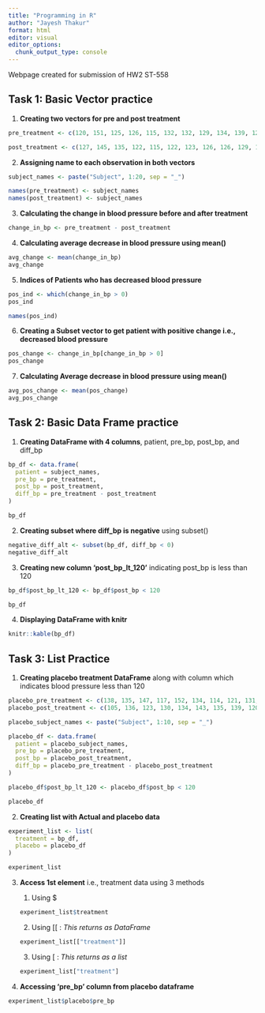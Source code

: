 ```yaml
---
title: "Programming in R"
author: "Jayesh Thakur"
format: html
editor: visual
editor_options: 
  chunk_output_type: console
---
```


Webpage created for submission of HW2 ST-558

## Task 1: Basic Vector practice

1.  **Creating two vectors for pre and post treatment**

```r
pre_treatment <- c(120, 151, 125, 126, 115, 132, 132, 129, 134, 139, 127, 122, 127, 135, 133, 128, 147, 138, 140, 132)

post_treatment <- c(127, 145, 135, 122, 115, 122, 123, 126, 126, 129, 132, 146, 120, 114, 121, 120, 128, 120, 133, 115)
```

2.  **Assigning name to each observation in both vectors**

```r
subject_names <- paste("Subject", 1:20, sep = "_")

names(pre_treatment) <- subject_names
names(post_treatment) <- subject_names
```

3.  **Calculating the change in blood pressure before and after treatment**

```r
change_in_bp <- pre_treatment - post_treatment
```

4.  **Calculating average decrease in blood pressure using mean()**

```r
avg_change <- mean(change_in_bp)
avg_change
```

5.  **Indices of Patients who has decreased blood pressure**

```r
pos_ind <- which(change_in_bp > 0)
pos_ind

names(pos_ind)
```

6.  **Creating a Subset vector to get patient with positive change i.e., decreased blood pressure**

```r
pos_change <- change_in_bp[change_in_bp > 0]
pos_change
```

7.  **Calculating Average decrease in blood pressure using mean()**

```r
avg_pos_change <- mean(pos_change)
avg_pos_change
```

## Task 2: Basic Data Frame practice

1.  **Creating DataFrame with 4 columns**, patient, pre_bp, post_bp, and diff_bp

```r
bp_df <- data.frame(
  patient = subject_names,
  pre_bp = pre_treatment,
  post_bp = post_treatment,
  diff_bp = pre_treatment - post_treatment
)

bp_df
```

2.  **Creating subset where diff_bp is negative** using subset()

```r
negative_diff_alt <- subset(bp_df, diff_bp < 0)
negative_diff_alt
```

3.  **Creating new column 'post_bp_lt_120'** indicating post_bp is less than 120

```r
bp_df$post_bp_lt_120 <- bp_df$post_bp < 120

bp_df
```

4.  **Displaying DataFrame with knitr**

```r
knitr::kable(bp_df)
```

## Task 3: List Practice

1.  **Creating placebo treatment DataFrame** along with column which indicates blood pressure less than 120

```r
placebo_pre_treatment <- c(138, 135, 147, 117, 152, 134, 114, 121, 131, 130)
placebo_post_treatment <- c(105, 136, 123, 130, 134, 143, 135, 139, 120, 124)

placebo_subject_names <- paste("Subject", 1:10, sep = "_")

placebo_df <- data.frame(
  patient = placebo_subject_names,
  pre_bp = placebo_pre_treatment,
  post_bp = placebo_post_treatment,
  diff_bp = placebo_pre_treatment - placebo_post_treatment
)

placebo_df$post_bp_lt_120 <- placebo_df$post_bp < 120

placebo_df
```

2.  **Creating list with Actual and placebo data**

```r
experiment_list <- list(
  treatment = bp_df,
  placebo = placebo_df
)

experiment_list
```

3.  **Access 1st element** i.e., treatment data using 3 methods

    1.  Using \$

    ```r
    experiment_list$treatment
    ```

    2.  Using \[\[ : *This returns as DataFrame*

    ```r
    experiment_list[["treatment"]]
    ```

    3.  Using \[ : *This returns as a list*

    ```r
    experiment_list["treatment"]
    ```

4.  **Accessing 'pre_bp' column from placebo dataframe**

```r
experiment_list$placebo$pre_bp
```
